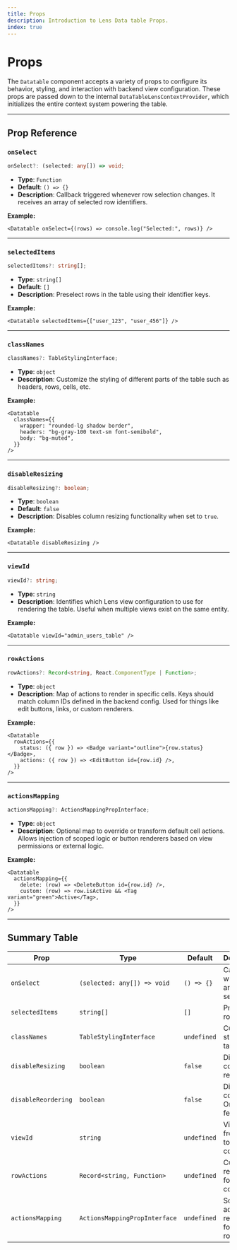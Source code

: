 ```yaml
---
title: Props
description: Introduction to Lens Data table Props.
index: true
---
```


# Props

The `Datatable` component accepts a variety of props to configure its behavior, styling, and interaction with backend view configuration. These props are passed down to the internal `DataTableLensContextProvider`, which initializes the entire context system powering the table.

---

## Prop Reference

### `onSelect`

```ts
onSelect?: (selected: any[]) => void;
```

- **Type**: `Function`
- **Default**: `() => {}`
- **Description**: Callback triggered whenever row selection changes. It receives an array of selected row identifiers.

**Example:**
```tsx
<Datatable onSelect={(rows) => console.log("Selected:", rows)} />
```

---

### `selectedItems`

```ts
selectedItems?: string[];
```

- **Type**: `string[]`
- **Default**: `[]`
- **Description**: Preselect rows in the table using their identifier keys.

**Example:**
```tsx
<Datatable selectedItems={["user_123", "user_456"]} />
```

---

### `classNames`

```ts
classNames?: TableStylingInterface;
```

- **Type**: `object`
- **Description**: Customize the styling of different parts of the table such as headers, rows, cells, etc.

**Example:**
```tsx
<Datatable
  classNames={{
    wrapper: "rounded-lg shadow border",
    headers: "bg-gray-100 text-sm font-semibold",
    body: "bg-muted",
  }}
/>
```

---

### `disableResizing`

```ts
disableResizing?: boolean;
```

- **Type**: `boolean`
- **Default**: `false`
- **Description**: Disables column resizing functionality when set to `true`.

**Example:**
```tsx
<Datatable disableResizing />
```

---

### `viewId`

```ts
viewId?: string;
```

- **Type**: `string`
- **Description**: Identifies which Lens view configuration to use for rendering the table. Useful when multiple views exist on the same entity.

**Example:**
```tsx
<Datatable viewId="admin_users_table" />
```

---

### `rowActions`

```ts
rowActions?: Record<string, React.ComponentType | Function>;
```

- **Type**: `object`
- **Description**: Map of actions to render in specific cells. Keys should match column IDs defined in the backend config. Used for things like edit buttons, links, or custom renderers.

**Example:**
```tsx
<Datatable
  rowActions={{
    status: ({ row }) => <Badge variant="outline">{row.status}</Badge>,
    actions: ({ row }) => <EditButton id={row.id} />,
  }}
/>
```

---

### `actionsMapping`

```ts
actionsMapping?: ActionsMappingPropInterface;
```

- **Type**: `object`
- **Description**: Optional map to override or transform default cell actions. Allows injection of scoped logic or button renderers based on view permissions or external logic.

**Example:**
```tsx
<Datatable
  actionsMapping={{
    delete: (row) => <DeleteButton id={row.id} />,
    custom: (row) => row.isActive && <Tag variant="green">Active</Tag>,
  }}
/>
```

---

## Summary Table

| Prop            | Type                      | Default       | Description                                                   |
|------------------|-----------------------------|----------------|---------------------------------------------------------------|
| `onSelect`       | `(selected: any[]) => void` | `() => {}`     | Callback when rows are selected                               |
| `selectedItems`  | `string[]`                 | `[]`           | Preselected row keys                                          |
| `classNames`     | `TableStylingInterface`     | `undefined`    | Custom styling for table UI                                   |
| `disableResizing`| `boolean`                  | `false`        | Disable column resizing                                       |
| `disableReordering`| `boolean`                  | `false`        | Disable column Ordering feature                                       |
| `viewId`         | `string`                   | `undefined`    | View ID from Lens to load config                              |
| `rowActions`     | `Record<string, Function>` | `undefined`    | Custom renderers for specific columns                         |
| `actionsMapping` | `ActionsMappingPropInterface` | `undefined` | Scoped action renderers for specific row context              |
